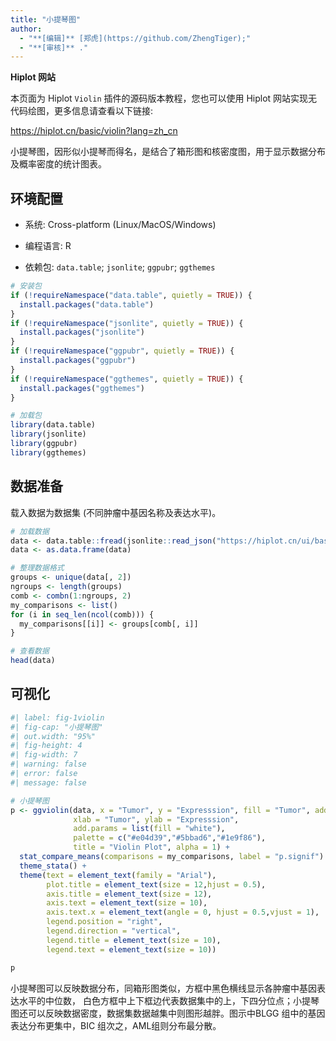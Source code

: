 ```yaml
---
title: "小提琴图"
author:
  - "**[编辑]** [郑虎](https://github.com/ZhengTiger);"
  - "**[审核]** ."
---
```


::: callout-note
**Hiplot 网站**

本页面为 Hiplot `Violin` 插件的源码版本教程，您也可以使用 Hiplot 网站实现无代码绘图，更多信息请查看以下链接:

<https://hiplot.cn/basic/violin?lang=zh_cn>
:::

小提琴图，因形似小提琴而得名，是结合了箱形图和核密度图，用于显示数据分布及概率密度的统计图表。

## 环境配置

-   系统: Cross-platform (Linux/MacOS/Windows)

-   编程语言: R

-   依赖包: `data.table`; `jsonlite`; `ggpubr`; `ggthemes`

```r
# 安装包
if (!requireNamespace("data.table", quietly = TRUE)) {
  install.packages("data.table")
}
if (!requireNamespace("jsonlite", quietly = TRUE)) {
  install.packages("jsonlite")
}
if (!requireNamespace("ggpubr", quietly = TRUE)) {
  install.packages("ggpubr")
}
if (!requireNamespace("ggthemes", quietly = TRUE)) {
  install.packages("ggthemes")
}

# 加载包
library(data.table)
library(jsonlite)
library(ggpubr)
library(ggthemes)
```

## 数据准备

载入数据为数据集 (不同肿瘤中基因名称及表达水平)。

```r
# 加载数据
data <- data.table::fread(jsonlite::read_json("https://hiplot.cn/ui/basic/violin/data.json")$exampleData$textarea[[1]])
data <- as.data.frame(data)

# 整理数据格式
groups <- unique(data[, 2])
ngroups <- length(groups)
comb <- combn(1:ngroups, 2)
my_comparisons <- list()
for (i in seq_len(ncol(comb))) {
  my_comparisons[[i]] <- groups[comb[, i]]
}

# 查看数据
head(data)
```

## 可视化

```r
#| label: fig-1violin
#| fig-cap: "小提琴图"
#| out.width: "95%"
#| fig-height: 4
#| fig-width: 7
#| warning: false
#| error: false
#| message: false

# 小提琴图
p <- ggviolin(data, x = "Tumor", y = "Expresssion", fill = "Tumor", add = "boxplot",
              xlab = "Tumor", ylab = "Expresssion", 
              add.params = list(fill = "white"),
              palette = c("#e04d39","#5bbad6","#1e9f86"),
              title = "Violin Plot", alpha = 1) + 
  stat_compare_means(comparisons = my_comparisons, label = "p.signif") +
  theme_stata() +
  theme(text = element_text(family = "Arial"),
        plot.title = element_text(size = 12,hjust = 0.5),
        axis.title = element_text(size = 12),
        axis.text = element_text(size = 10),
        axis.text.x = element_text(angle = 0, hjust = 0.5,vjust = 1),
        legend.position = "right",
        legend.direction = "vertical",
        legend.title = element_text(size = 10),
        legend.text = element_text(size = 10))

p
```

小提琴图可以反映数据分布，同箱形图类似，方框中黑色横线显示各肿瘤中基因表达水平的中位数， 白色方框中上下框边代表数据集中的上，下四分位点；小提琴图还可以反映数据密度，数据集数据越集中则图形越胖。图示中BLGG 组中的基因表达分布更集中，BIC 组次之，AML组则分布最分散。


